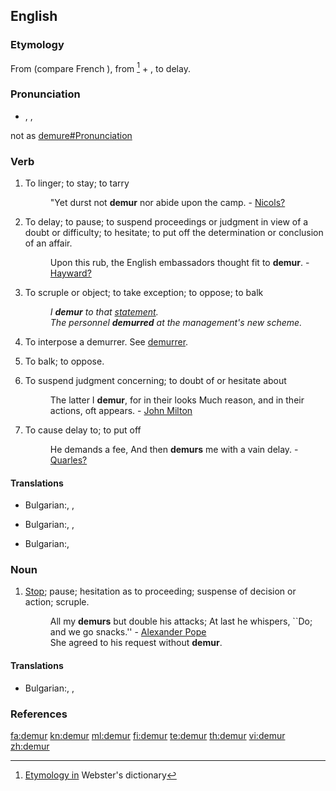 ==English==

===Etymology===
From {{etyl|fro}} (compare French {{term|demeurer}}), from {{etyl|la}}<ref>[http://machaut.uchicago.edu/?action=search&word=demur&resource=Webster%27s&quicksearch=on Etymology in] Webster's dictionary</ref>{{term|demorari|tr=to tarry}} {{term|de-}} + {{term|morari}}, to delay.

===Pronunciation===
* {{enPR|dĭmûrʹ}}, {{IPA|/dɪˈmɜː/}}, {{SAMPA|/dI"m3:/}}
*: {{rhymes|ɜː(r)}}
; not as [[demure#Pronunciation]]

===Verb===
{{en-verb|demur|r|ing}}

# {{context|intransitive|obsolete}} To linger; to stay; to tarry
#: "Yet durst not '''demur''' nor abide upon the camp. - [[Nicols?]]
# {{intransitive}} To delay; to pause; to suspend proceedings or judgment in view of a doubt or difficulty; to hesitate; to put off the determination or conclusion of an affair.
#: Upon this rub, the English embassadors thought fit to '''demur'''. - [[Hayward?]]
# {{intransitive}} To scruple or object; to take exception; to oppose; to balk
#: ''I '''demur''' to that [[statement]].''
#: ''The personnel '''demurred''' at the management's new scheme.''
# {{context|intransitive|legal}} To interpose a demurrer. See [[demurrer]].
# {{intransitive}} To balk; to oppose.
# {{context|transitive|obsolete}} To suspend judgment concerning; to doubt of or hesitate about
#: The latter I '''demur''', for in their looks Much reason, and in their actions, oft appears. - [[w:John Milton|John Milton]]
# {{context|transitive|obsolete}} To cause delay to; to put off
#: He demands a fee, And then '''demurs''' me with a vain delay. - [[Quarles?]]

====Translations====
{{trans-top|{{intransitive}} To delay; to pause; to suspend proceedings }}
* Bulgarian:,  {{t|bg|колебая се|sc=Cyrl}},  {{t|bg|отлагам|sc=Cyrl}}
{{trans-mid}}
{{trans-bottom}}

{{trans-top|{{intransitive}} To balk; to oppose.}}
* Bulgarian:,  {{t|bg|противя се|sc=Cyrl}},  {{t|bg|опъвам се|sc=Cyrl}}
{{trans-mid}}
{{trans-bottom}}

{{trans-top|{{context|transitive|obsolete}} To cause delay to; to put off}}
* Bulgarian:,  {{t|bg|отлагам|sc=Cyrl}}
{{trans-mid}}
{{trans-bottom}}

===Noun===
{{en-noun}}

# [[Stop]]; pause; hesitation as to proceeding; suspense of decision or action; scruple.
#: All my '''demurs''' but double his attacks; At last he whispers, ``Do; and we go snacks.'' - [[w:Alexander Pope|Alexander Pope]]
#: She agreed to his request without '''demur'''.

====Translations====
{{trans-top|hesitation as to proceeding; suspense of decision or action; scruple}}
* Bulgarian:,  {{t|bg|колебание|n|sc=Cyrl}},  {{t|bg|скрупули|p|sc=Cyrl}}
{{trans-mid}}
{{trans-bottom}}

===References===
<references/>

[[fa:demur]]
[[kn:demur]]
[[ml:demur]]
[[fi:demur]]
[[te:demur]]
[[th:demur]]
[[vi:demur]]
[[zh:demur]]